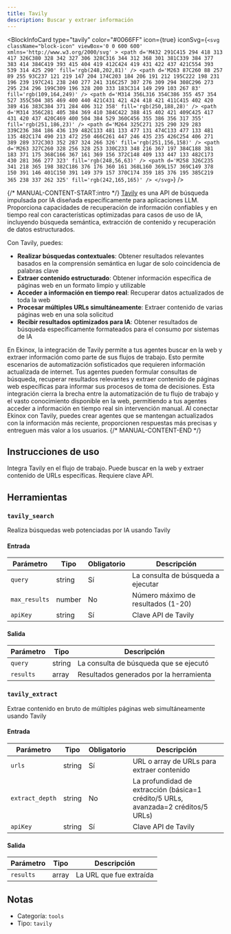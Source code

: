 ```yaml
---
title: Tavily
description: Buscar y extraer información
---
```



<BlockInfoCard 
  type="tavily"
  color="#0066FF"
  icon={true}
  iconSvg={`<svg className="block-icon" viewBox='0 0 600 600' xmlns='http://www.w3.org/2000/svg' >
      <path
        d='M432 291C415 294 418 313 417 326C380 328 342 327 306 328C316 344 312 368 301 381C339 384 377 383 414 384C419 393 415 404 419 412C424 419 431 422 437 421C554 393 539 314 425 290'
        fill='rgb(248,202,81)'
      />
      <path
        d='M263 87C260 88 257 89 255 93C237 121 219 147 204 174C203 184 206 191 212 195C222 198 231 196 239 197C241 238 240 277 241 316C257 307 276 309 294 308C296 273 295 234 296 199C309 196 328 200 333 183C314 149 299 103 267 83'
        fill='rgb(109,164,249)'
      />
      <path
        d='M314 356L316 354C386 355 457 354 527 355C504 385 469 400 440 421C431 421 424 418 421 411C415 402 420 389 416 383C384 371 284 406 312 358'
        fill='rgb(250,188,28)'
      />
      <path
        d='M314 356C281 405 384 369 410 384C422 388 415 402 421 409C425 417 431 420 437 420C469 400 504 384 529 360C456 355 386 356 317 355'
        fill='rgb(251,186,23)'
      />
      <path
        d='M264 325C271 325 290 329 283 339C236 384 186 436 139 482C133 481 133 477 131 474C133 477 133 481 135 482C174 490 213 472 250 466C261 447 246 435 235 426C254 406 271 389 289 372C303 352 287 324 266 326'
        fill='rgb(251,156,158)'
      />
      <path
        d='M263 327C260 328 256 328 253 330C233 348 216 367 197 384C188 381 183 371 175 368C166 367 161 369 156 372C148 409 133 447 133 482C173 430 281 366 277 323'
        fill='rgb(248,56,63)'
      />
      <path
        d='M258 326C235 341 218 365 198 382C186 376 176 360 161 368L160 369L157 369C149 378 150 391 146 401C150 391 149 379 157 370C174 359 185 376 195 385C219 365 238 337 262 325'
        fill='rgb(242,165,165)'
      />
    </svg>`}
/>

{/* MANUAL-CONTENT-START:intro */}
[Tavily](https://www.tavily.com/) es una API de búsqueda impulsada por IA diseñada específicamente para aplicaciones LLM. Proporciona capacidades de recuperación de información confiables y en tiempo real con características optimizadas para casos de uso de IA, incluyendo búsqueda semántica, extracción de contenido y recuperación de datos estructurados.

Con Tavily, puedes:

- **Realizar búsquedas contextuales**: Obtener resultados relevantes basados en la comprensión semántica en lugar de solo coincidencia de palabras clave
- **Extraer contenido estructurado**: Obtener información específica de páginas web en un formato limpio y utilizable
- **Acceder a información en tiempo real**: Recuperar datos actualizados de toda la web
- **Procesar múltiples URLs simultáneamente**: Extraer contenido de varias páginas web en una sola solicitud
- **Recibir resultados optimizados para IA**: Obtener resultados de búsqueda específicamente formateados para el consumo por sistemas de IA

En Ekinox, la integración de Tavily permite a tus agentes buscar en la web y extraer información como parte de sus flujos de trabajo. Esto permite escenarios de automatización sofisticados que requieren información actualizada de internet. Tus agentes pueden formular consultas de búsqueda, recuperar resultados relevantes y extraer contenido de páginas web específicas para informar sus procesos de toma de decisiones. Esta integración cierra la brecha entre la automatización de tu flujo de trabajo y el vasto conocimiento disponible en la web, permitiendo a tus agentes acceder a información en tiempo real sin intervención manual. Al conectar Ekinox con Tavily, puedes crear agentes que se mantengan actualizados con la información más reciente, proporcionen respuestas más precisas y entreguen más valor a los usuarios.
{/* MANUAL-CONTENT-END */}

## Instrucciones de uso

Integra Tavily en el flujo de trabajo. Puede buscar en la web y extraer contenido de URLs específicas. Requiere clave API.

## Herramientas

### `tavily_search`

Realiza búsquedas web potenciadas por IA usando Tavily

#### Entrada

| Parámetro | Tipo | Obligatorio | Descripción |
| --------- | ---- | -------- | ----------- |
| `query` | string | Sí | La consulta de búsqueda a ejecutar |
| `max_results` | number | No | Número máximo de resultados \(1-20\) |
| `apiKey` | string | Sí | Clave API de Tavily |

#### Salida

| Parámetro | Tipo | Descripción |
| --------- | ---- | ----------- |
| `query` | string | La consulta de búsqueda que se ejecutó |
| `results` | array | Resultados generados por la herramienta |

### `tavily_extract`

Extrae contenido en bruto de múltiples páginas web simultáneamente usando Tavily

#### Entrada

| Parámetro | Tipo | Obligatorio | Descripción |
| --------- | ---- | -------- | ----------- |
| `urls` | string | Sí | URL o array de URLs para extraer contenido |
| `extract_depth` | string | No | La profundidad de extracción \(básica=1 crédito/5 URLs, avanzada=2 créditos/5 URLs\) |
| `apiKey` | string | Sí | Clave API de Tavily |

#### Salida

| Parámetro | Tipo | Descripción |
| --------- | ---- | ----------- |
| `results` | array | La URL que fue extraída |

## Notas

- Categoría: `tools`
- Tipo: `tavily`
